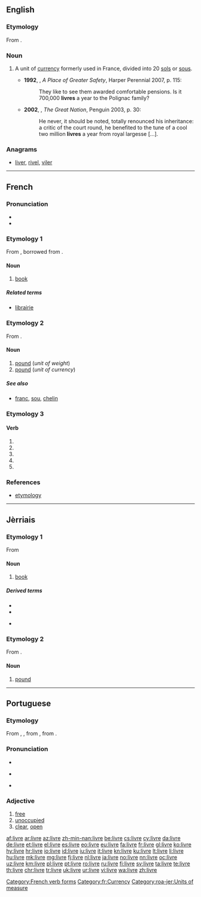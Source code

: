 ==English==
{{wikipedia|dab=livre}}
===Etymology===
From {{etyl|fr|en}} {{term|livre|lang=fr}}.

===Noun===
{{en-noun}}

# {{context|historical|lang=en}} A unit of [[currency]] formerly used in France, divided into 20 [[sol]]s or [[sou]]s.
#* '''1992''', {{w|Hilary Mantel}}, ''A Place of Greater Safety'', Harper Perennial 2007, p. 115:
#*: They like to see them awarded comfortable pensions. Is it 700,000 '''livres''' a year to the Polignac family?
#* '''2002''', {{w|Colin Jones (historian)|Colin Jones}}, ''The Great Nation'', Penguin 2003, p. 30:
#*: He never, it should be noted, totally renounced his inheritance: a critic of the court round, he benefited to the tune of a cool two million '''livres''' a year from royal largesse [...].

===Anagrams===
* [[liver#English|liver]], [[rivel#English|rivel]], [[viler#English|viler]]

----

==French==

===Pronunciation===
* {{audio|Fr-un livre-fr-ouest.ogg|audio (un livre)|lang=fr}}
* {{IPA|/livʁ/|lang=fr}}

===Etymology 1===
From {{etyl|fro|fr}}, borrowed from {{etyl|la|fr}} {{term|liber|lang=la}}.

====Noun====
{{fr-noun|m}}

# [[book]]

=====Related terms=====
* [[librairie]] {{g|f}}

===Etymology 2===
From {{etyl|la|fr}} {{term|libra|lang=la}}.

====Noun====
{{fr-noun|f}}

# [[pound]] (''unit of weight'')
# [[pound]] (''unit of currency'')

=====See also=====
* {{sense|currency}} [[franc]], [[sou]], [[chelin]]

===Etymology 3===

====Verb====
{{fr-verb-form}}

# {{conjugation of|livrer||1|s|pres|ind|lang=fr}}
# {{conjugation of|livrer||3|s|pres|ind|lang=fr}}
# {{conjugation of|livrer||1|s|pres|sub|lang=fr}}
# {{conjugation of|livrer||3|s|pres|sub|lang=fr}}
# {{conjugation of|livrer||2|s|imp|lang=fr}}

===References===
* [http://www.cnrtl.fr/etymologie/livre etymology]

[[Category:French verb forms]]
[[Category:fr:Currency]]

----

==Jèrriais==

===Etymology 1===
From {{etyl|la|roa-jer}} {{term|liber|lang=la}}

====Noun====
{{fr-noun|m}}

# [[book]]

=====Derived terms=====
{{der-top}}
* {{l|roa-jer|garder les livres|gloss=to keep books, book-keep}}
* {{l|roa-jer|livre d'exèrcice|gloss=exercise book}}
{{der-mid}}
* {{l|roa-jer|livre d'priéthes|gloss=prayer book}}
{{der-bottom}}

===Etymology 2===
From {{etyl|la|roa-jer}} {{term|libra|lang=la}}.

====Noun====
{{roa-jer-noun|f}}

# {{qualifier|unit of measure}} [[pound]]

[[Category:roa-jer:Units of measure]]

----

==Portuguese==

===Etymology===
From {{etyl|roa-opt|pt}} {{term|livre|lang=roa-opt}}, {{term|libre|lang=roa-opt}}, from {{etyl|la|pt}} {{m|la|līber}}, from {{etyl|ine-pro|pt}} {{m|ine-pro|*h₁lewdʰ-||people}}.

===Pronunciation===
* {{audio|Pt-livre.ogg|Audio|lang=pt}}
* {{a|PT}} {{IPA|/ˈli.vɾɨ/|lang=pt}}
* {{hyphenation|li|vre|lang=pt}}

===Adjective===
{{head|pt|adjective}}

# [[free]]
# [[unoccupied]]
# [[clear]], [[open]]

[[af:livre]]
[[ar:livre]]
[[az:livre]]
[[zh-min-nan:livre]]
[[be:livre]]
[[cs:livre]]
[[cy:livre]]
[[da:livre]]
[[de:livre]]
[[et:livre]]
[[el:livre]]
[[es:livre]]
[[eo:livre]]
[[eu:livre]]
[[fa:livre]]
[[fr:livre]]
[[gl:livre]]
[[ko:livre]]
[[hy:livre]]
[[hr:livre]]
[[io:livre]]
[[id:livre]]
[[iu:livre]]
[[it:livre]]
[[kn:livre]]
[[ku:livre]]
[[lt:livre]]
[[li:livre]]
[[hu:livre]]
[[mk:livre]]
[[mg:livre]]
[[fj:livre]]
[[nl:livre]]
[[ja:livre]]
[[no:livre]]
[[nn:livre]]
[[oc:livre]]
[[uz:livre]]
[[km:livre]]
[[pl:livre]]
[[pt:livre]]
[[ro:livre]]
[[ru:livre]]
[[fi:livre]]
[[sv:livre]]
[[ta:livre]]
[[te:livre]]
[[th:livre]]
[[chr:livre]]
[[tr:livre]]
[[uk:livre]]
[[ur:livre]]
[[vi:livre]]
[[wa:livre]]
[[zh:livre]]